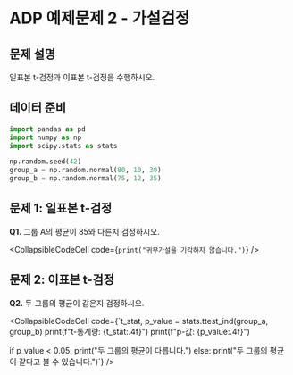 # ADP 예제문제 2 - 가설검정

## 문제 설명

일표본 t-검정과 이표본 t-검정을 수행하시오.

## 데이터 준비

```python
import pandas as pd
import numpy as np
import scipy.stats as stats

np.random.seed(42)
group_a = np.random.normal(80, 10, 30)
group_b = np.random.normal(75, 12, 35)
```

## 문제 1: 일표본 t-검정

**Q1.** 그룹 A의 평균이 85와 다른지 검정하시오.

<CollapsibleCodeCell code={`print("귀무가설을 기각하지 않습니다.")`} />

## 문제 2: 이표본 t-검정

**Q2.** 두 그룹의 평균이 같은지 검정하시오.

<CollapsibleCodeCell code={`t_stat, p_value = stats.ttest_ind(group_a, group_b)
print(f"t-통계량: {t_stat:.4f}")
print(f"p-값: {p_value:.4f}")

if p_value < 0.05:
    print("두 그룹의 평균이 다릅니다.")
else:
    print("두 그룹의 평균이 같다고 볼 수 있습니다.")`} />

